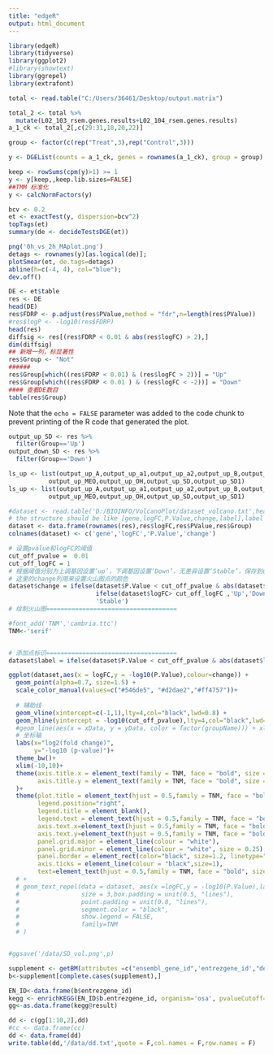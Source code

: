 ---
title: "edgeR"
output: html_document
---

```{r setup, include=FALSE}
library(edgeR)
library(tidyverse)
library(ggplot2)
#library(showtext)
library(ggrepel)
library(extrafont)
```

```{r cars}
total <- read.table("C:/Users/36461/Desktop/output.matrix")

```

```{r cars}
total_2 <- total %>%
  mutate(L02_103_rsem.genes.results+L02_104_rsem.genes.results)
a_1_ck <- total_2[,c(29:31,18,20,22)]

group <- factor(c(rep("Treat",3),rep("Control",3)))
```


```{r pressure, echo=FALSE}
y <- DGEList(counts = a_1_ck, genes = rownames(a_1_ck), group = group)

keep <- rowSums(cpm(y)>1) >= 1
y <- y[keep,,keep.lib.sizes=FALSE]
##TMM 标准化
y <- calcNormFactors(y)

bcv <- 0.2
et <- exactTest(y, dispersion=bcv^2)
topTags(et)
summary(de <- decideTestsDGE(et))

png('0h_vs_2h_MAplot.png')
detags <- rownames(y)[as.logical(de)];
plotSmear(et, de.tags=detags)
abline(h=c(-4, 4), col="blue");
dev.off()

DE <- et$table
res <- DE
head(DE)
res$FDRP <- p.adjust(res$PValue,method = "fdr",n=length(res$PValue))
#res$logP <- -log10(res$FDRP)
head(res)
diffsig <- res[(res$FDRP < 0.01 & abs(res$logFC) > 2),]
dim(diffsig)
## 新增一列，标显著性
res$Group <- "Not"
######
res$Group[which((res$FDRP < 0.01) & (res$logFC > 2))] = "Up"
res$Group[which((res$FDRP < 0.01 ) & (res$logFC < -2))] = "Down"
#### 查看DE数目
table(res$Group)
```

Note that the `echo = FALSE` parameter was added to the code chunk to prevent printing of the R code that generated the plot.

```{r}
output_up_SD <- res %>%
  filter(Group=='Up')
output_down_SD <- res %>%
  filter(Group=='Down')
```

```{r}
ls_up <- list(output_up_A,output_up_a1,output_up_a2,output_up_B,output_up_C,output_up_D,output_up_E,output_up_F,
           output_up_MEO,output_up_OH,output_up_SD,output_up_SD1)
ls_up <- list(output_up_A,output_up_a1,output_up_a2,output_up_B,output_up_C,output_up_D,output_up_E,output_up_F,
           output_up_MEO,output_up_OH,output_up_SD,output_up_SD1)
```

```{r}
#dataset <- read.table('D:/BIOINFO/VolcanoPlot/dataset_volcano.txt',header = TRUE)
# the structure should be like [gene,logFC,P.Value,change,label],label could be included or not
dataset <- data.frame(rownames(res),res$logFC,res$PValue,res$Group)
colnames(dataset) <- c('gene','logFC','P.Value','change')

# 设置pvalue和logFC的阈值
cut_off_pvalue =  0.01
cut_off_logFC = 1
# 根据阈值分别为上调基因设置‘up’，下调基因设置‘Down’，无差异设置‘Stable’，保存到change列
# 这里的change列用来设置火山图点的颜色
dataset$change = ifelse(dataset$P.Value < cut_off_pvalue & abs(dataset$logFC) >= cut_off_logFC,
                        ifelse(dataset$logFC> cut_off_logFC ,'Up','Down'),
                        'Stable')
# 绘制火山图====================================

#font_add('TNM','cambria.ttc')
TNM<-'serif'


# 添加点标识====================================
dataset$label = ifelse(dataset$P.Value < cut_off_pvalue & abs(dataset$logFC) >= 5, as.character(dataset$gene),"")

ggplot(dataset,aes(x = logFC,y = -log10(P.Value),colour=change)) +
  geom_point(alpha=0.7, size=1.5) +
  scale_color_manual(values=c("#546de5", "#d2dae2","#ff4757"))+
 
  # 辅助线
  geom_vline(xintercept=c(-1,1),lty=4,col="black",lwd=0.8) +
  geom_hline(yintercept = -log10(cut_off_pvalue),lty=4,col="black",lwd=0.8) +
  #geom_line(aes(x = xData, y = yData, color = factor(groupName))) + xlab(xName) + ylab(yName)+
  # 坐标轴
  labs(x="log2(fold change)",
       y="-log10 (p-value)")+
  theme_bw()+
  xlim(-10,10)+
  theme(axis.title.x = element_text(family = TNM, face = "bold", size = 18),
        axis.title.y = element_text(family = TNM, face = "bold", size = 18),
  )+
  theme(plot.title = element_text(hjust = 0.5,family = TNM, face = "bold", size = 18),
        legend.position="right",
        legend.title = element_blank(),
        legend.text = element_text(hjust = 0.5,family = TNM, face = "bold", size = 15),
        axis.text.x=element_text(hjust = 0.5,family = TNM, face = "bold", size = 18),
        axis.text.y=element_text(hjust = 0.5,family = TNM, face = "bold", size = 18),
        panel.grid.major = element_line(colour = "white"),
        panel.grid.minor = element_line(colour = "white", size = 0.25),
        panel.border = element_rect(color="black", size=1.2, linetype="solid"),
        axis.ticks = element_line(colour = "black",size=1),
        text=element_text(hjust = 0.5,family = TNM, face = "bold", size = 15))
  # +
  # geom_text_repel(data = dataset, aes(x =logFC,y = -log10(P.Value),label = label),
  #                 size = 3,box.padding = unit(0.5, "lines"),
  #                 point.padding = unit(0.8, "lines"),
  #                 segment.color = "black",
  #                 show.legend = FALSE,
  #                 family=TNM
  # )


#ggsave('/data/SD_vol.png',p)


```

```{r}
supplement <- getBM(attributes =c("ensembl_gene_id",'entrezgene_id',"description"),filters = "ensembl_gene_id",values =c(rownames(output_up_SD1),rownames(output_down_SD1)),mart = ensembl)
b<-supplement[complete.cases(supplement),]

EN_ID<-data.frame(b$entrezgene_id)
kegg <- enrichKEGG(EN_ID$b.entrezgene_id, organism='osa', pvalueCutoff=0.05, pAdjustMethod="BH", qvalueCutoff=0.05)
gg<-as.data.frame(kegg@result)
```

```{r}

dd <- c(gg[1:10,2],dd)
#cc <- data.frame(cc)
dd <- data.frame(dd)
write.table(dd,'/data/dd.txt',quote = F,col.names = F,row.names = F)
```